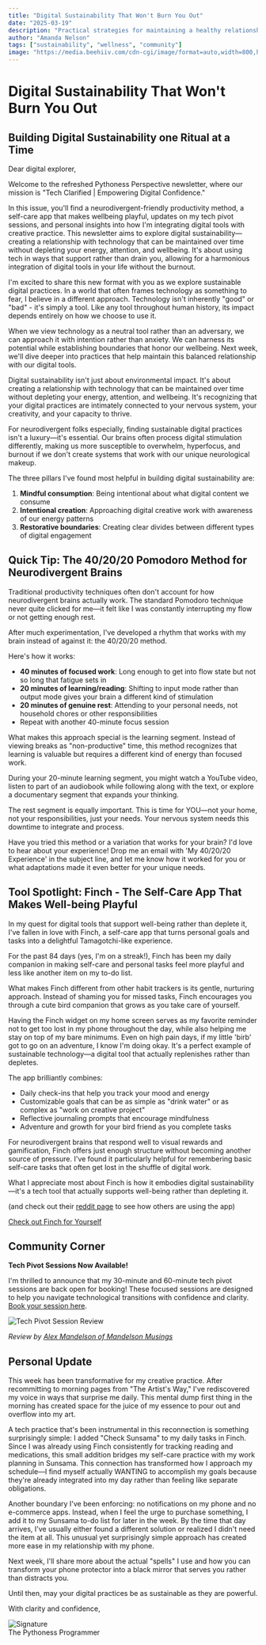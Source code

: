 ```yaml
---
title: "Digital Sustainability That Won't Burn You Out"
date: "2025-03-19"
description: "Practical strategies for maintaining a healthy relationship with technology while building sustainable digital habits that support long-term well-being."
author: "Amanda Nelson"
tags: ["sustainability", "wellness", "community"]
image: "https://media.beehiiv.com/cdn-cgi/image/format=auto,width=800,height=421,fit=scale-down,onerror=redirect/uploads/asset/file/0016fa94-f39b-4738-9168-66c316bc3959/Beehiiv_Banner.png"
---
```


# Digital Sustainability That Won't Burn You Out

## Building Digital Sustainability one Ritual at a Time

Dear digital explorer,

Welcome to the refreshed Pythoness Perspective newsletter, where our mission is "Tech Clarified | Empowering Digital Confidence."

In this issue, you'll find a neurodivergent-friendly productivity method, a self-care app that makes wellbeing playful, updates on my tech pivot sessions, and personal insights into how I'm integrating digital tools with creative practice. This newsletter aims to explore digital sustainability—creating a relationship with technology that can be maintained over time without depleting your energy, attention, and wellbeing. It's about using tech in ways that support rather than drain you, allowing for a harmonious integration of digital tools in your life without the burnout.

I'm excited to share this new format with you as we explore sustainable digital practices. In a world that often frames technology as something to fear, I believe in a different approach. Technology isn't inherently "good" or "bad" - it's simply a tool. Like any tool throughout human history, its impact depends entirely on how we choose to use it.

When we view technology as a neutral tool rather than an adversary, we can approach it with intention rather than anxiety. We can harness its potential while establishing boundaries that honor our wellbeing. Next week, we'll dive deeper into practices that help maintain this balanced relationship with our digital tools.

Digital sustainability isn't just about environmental impact. It's about creating a relationship with technology that can be maintained over time without depleting your energy, attention, and wellbeing. It's recognizing that your digital practices are intimately connected to your nervous system, your creativity, and your capacity to thrive.

For neurodivergent folks especially, finding sustainable digital practices isn't a luxury—it's essential. Our brains often process digital stimulation differently, making us more susceptible to overwhelm, hyperfocus, and burnout if we don't create systems that work with our unique neurological makeup.

The three pillars I've found most helpful in building digital sustainability are:

1. **Mindful consumption**: Being intentional about what digital content we consume
2. **Intentional creation**: Approaching digital creative work with awareness of our energy patterns
3. **Restorative boundaries**: Creating clear divides between different types of digital engagement

## Quick Tip: The 40/20/20 Pomodoro Method for Neurodivergent Brains

Traditional productivity techniques often don't account for how neurodivergent brains actually work. The standard Pomodoro technique never quite clicked for me—it felt like I was constantly interrupting my flow or not getting enough rest.

After much experimentation, I've developed a rhythm that works with my brain instead of against it: the 40/20/20 method.

Here's how it works:

* **40 minutes of focused work**: Long enough to get into flow state but not so long that fatigue sets in
* **20 minutes of learning/reading**: Shifting to input mode rather than output mode gives your brain a different kind of stimulation
* **20 minutes of genuine rest**: Attending to your personal needs, not household chores or other responsibilities
* Repeat with another 40-minute focus session

What makes this approach special is the learning segment. Instead of viewing breaks as "non-productive" time, this method recognizes that learning is valuable but requires a different kind of energy than focused work.

During your 20-minute learning segment, you might watch a YouTube video, listen to part of an audiobook while following along with the text, or explore a documentary segment that expands your thinking.

The rest segment is equally important. This is time for YOU—not your home, not your responsibilities, just your needs. Your nervous system needs this downtime to integrate and process.

Have you tried this method or a variation that works for your brain? I'd love to hear about your experience! Drop me an email with 'My 40/20/20 Experience' in the subject line, and let me know how it worked for you or what adaptations made it even better for your unique needs.

## Tool Spotlight: Finch - The Self-Care App That Makes Well-being Playful

In my quest for digital tools that support well-being rather than deplete it, I've fallen in love with Finch, a self-care app that turns personal goals and tasks into a delightful Tamagotchi-like experience.

For the past 84 days (yes, I'm on a streak!), Finch has been my daily companion in making self-care and personal tasks feel more playful and less like another item on my to-do list.

What makes Finch different from other habit trackers is its gentle, nurturing approach. Instead of shaming you for missed tasks, Finch encourages you through a cute bird companion that grows as you take care of yourself.

Having the Finch widget on my home screen serves as my favorite reminder not to get too lost in my phone throughout the day, while also helping me stay on top of my bare minimums. Even on high pain days, if my little 'birb' got to go on an adventure, I know I'm doing okay. It's a perfect example of sustainable technology—a digital tool that actually replenishes rather than depletes.

The app brilliantly combines:

* Daily check-ins that help you track your mood and energy
* Customizable goals that can be as simple as "drink water" or as complex as "work on creative project"
* Reflective journaling prompts that encourage mindfulness
* Adventure and growth for your bird friend as you complete tasks

For neurodivergent brains that respond well to visual rewards and gamification, Finch offers just enough structure without becoming another source of pressure. I've found it particularly helpful for remembering basic self-care tasks that often get lost in the shuffle of digital work.

What I appreciate most about Finch is how it embodies digital sustainability—it's a tech tool that actually supports well-being rather than depleting it.

(and check out their [reddit page](https://www.reddit.com/r/finch/) to see how others are using the app)

[Check out Finch for Yourself](https://app.befinch.com/invite_v5/KXGW)

## Community Corner

**Tech Pivot Sessions Now Available!**

I'm thrilled to announce that my 30-minute and 60-minute tech pivot sessions are back open for booking! These focused sessions are designed to help you navigate technological transitions with confidence and clarity. [Book your session here](https://cal.com/pythoness).

![Tech Pivot Session Review](https://media.beehiiv.com/cdn-cgi/image/fit=scale-down,format=auto,onerror=redirect,quality=80/uploads/asset/file/7c2e9cc8-c51c-46cf-a169-9409291fb5ba/Screenshot_20240111_164226_TikTok.jpg?t=1742419165)

_Review by [Alex Mandelson of Mandelson Musings](https://www.tiktok.com/@mandelsonmusings)_

## Personal Update

This week has been transformative for my creative practice. After recommitting to morning pages from "The Artist's Way," I've rediscovered my voice in ways that surprise me daily. This mental dump first thing in the morning has created space for the juice of my essence to pour out and overflow into my art.

A tech practice that's been instrumental in this reconnection is something surprisingly simple: I added "Check Sunsama" to my daily tasks in Finch. Since I was already using Finch consistently for tracking reading and medications, this small addition bridges my self-care practice with my work planning in Sunsama. This connection has transformed how I approach my schedule—I find myself actually WANTING to accomplish my goals because they're already integrated into my day rather than feeling like separate obligations.

Another boundary I've been enforcing: no notifications on my phone and no e-commerce apps. Instead, when I feel the urge to purchase something, I add it to my Sunsama to-do list for later in the week. By the time that day arrives, I've usually either found a different solution or realized I didn't need the item at all. This unusual yet surprisingly simple approach has created more ease in my relationship with my phone.

Next week, I'll share more about the actual "spells" I use and how you can transform your phone protector into a black mirror that serves you rather than distracts you.

Until then, may your digital practices be as sustainable as they are powerful.

With clarity and confidence,
<div style={{ textAlign: 'right' }}>
<img src="https://media.beehiiv.com/cdn-cgi/image/fit=scale-down,format=auto,onerror=redirect,quality=80/uploads/asset/file/5abd08ee-bc4d-49f0-9303-3d5d75ef4359/email_signatures.png?t=1742411231" alt="Signature" style={{ width: '20%' }} />
</div> 
The Pythoness Programmer 